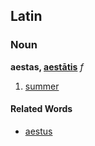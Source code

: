 ==Latin==
===Noun===
'''aestas, [[Wiktionary Appendix:Latin third declension|aestātis]]''' ''f''

#[[summer]]
====Related Words====
*[[aestus]]